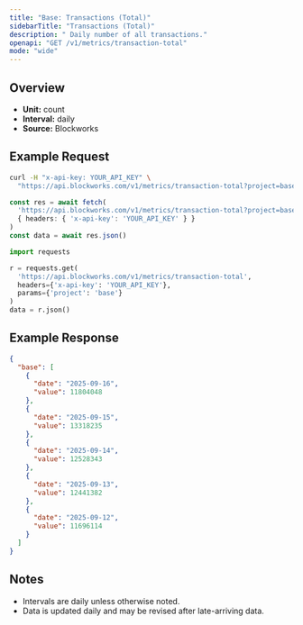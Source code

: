 ```yaml
---
title: "Base: Transactions (Total)"
sidebarTitle: "Transactions (Total)"
description: " Daily number of all transactions."
openapi: "GET /v1/metrics/transaction-total"
mode: "wide"
---
```


## Overview

- **Unit:** count
- **Interval:** daily
- **Source:** Blockworks

## Example Request

<CodeGroup>

```bash cURL
curl -H "x-api-key: YOUR_API_KEY" \
  "https://api.blockworks.com/v1/metrics/transaction-total?project=base"
```

```typescript TypeScript
const res = await fetch(
  'https://api.blockworks.com/v1/metrics/transaction-total?project=base',
  { headers: { 'x-api-key': 'YOUR_API_KEY' } }
)
const data = await res.json()
```

```python Python
import requests

r = requests.get(
  'https://api.blockworks.com/v1/metrics/transaction-total',
  headers={'x-api-key': 'YOUR_API_KEY'},
  params={'project': 'base'}
)
data = r.json()
```

</CodeGroup>

## Example Response

```json
{
  "base": [
    {
      "date": "2025-09-16",
      "value": 11804048
    },
    {
      "date": "2025-09-15",
      "value": 13318235
    },
    {
      "date": "2025-09-14",
      "value": 12528343
    },
    {
      "date": "2025-09-13",
      "value": 12441382
    },
    {
      "date": "2025-09-12",
      "value": 11696114
    }
  ]
}
```

## Notes
- Intervals are daily unless otherwise noted.
- Data is updated daily and may be revised after late-arriving data.